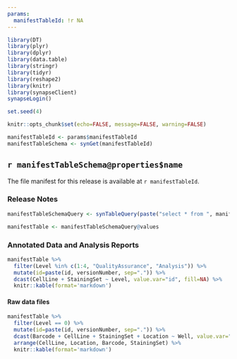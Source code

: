 ```yaml
---
params:
  manifestTableId: !r NA
---
```


```r
library(DT)
library(plyr)
library(dplyr)
library(data.table)
library(stringr)
library(tidyr)
library(reshape2)
library(knitr)
library(synapseClient)
synapseLogin()

set.seed(4)

knitr::opts_chunk$set(echo=FALSE, message=FALSE, warning=FALSE)

manifestTableId <- params$manifestTableId
manifestTableSchema <- synGet(manifestTableId)

```

## `r manifestTableSchema@properties$name`

The file manifest for this release is available at `r manifestTableId`.

### Release Notes


```r
manifestTableSchemaQuery <- synTableQuery(paste("select * from ", manifestTableId))

manifestTable <- manifestTableSchemaQuery@values
```
### Annotated Data and Analysis Reports
```r
manifestTable %>% 
  filter(Level %in% c(1:4, "QualityAssurance", "Analysis")) %>% 
  mutate(id=paste(id, versionNumber, sep=".")) %>%
  dcast(CellLine + StainingSet ~ Level, value.var="id", fill=NA) %>% 
  knitr::kable(format='markdown')
```

#### Raw data files
```r
manifestTable %>%
  filter(Level == 0) %>% 
  mutate(id=paste(id, versionNumber, sep=".")) %>%
  dcast(Barcode + CellLine + StainingSet + Location ~ Well, value.var="id", fill=NA) %>% 
  arrange(CellLine, Location, Barcode, StainingSet) %>% 
  knitr::kable(format='markdown')
```

